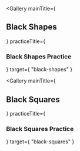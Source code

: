 

<Gallery
    mainTitle={ <h2>Black Shapes</h2> }
    practiceTitle={ <h3>Black Shapes Practice</h3> }
    target={ "black-shapes" }
>
</Gallery>

<Gallery
    mainTitle={ <h2>Black Squares</h2> }
    practiceTitle={ <h3>Black Squares Practice</h3> }
    target={ "black-squares" }
>
</Gallery>